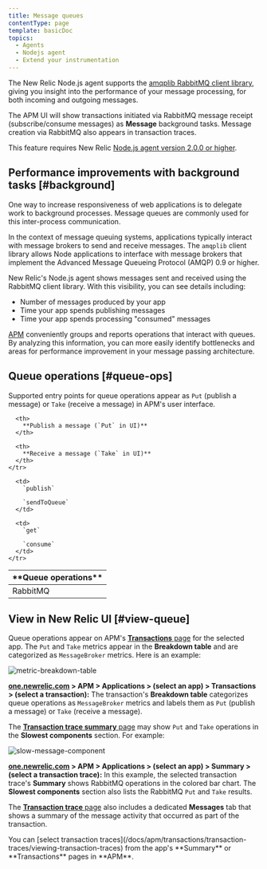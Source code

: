 ```yaml
---
title: Message queues
contentType: page
template: basicDoc
topics:
  - Agents
  - Nodejs agent
  - Extend your instrumentation
---
```


The New Relic Node.js agent supports the [amqplib RabbitMQ client library](https://www.npmjs.com/package/amqplib), giving you insight into the performance of your message processing, for both incoming and outgoing messages.

The APM UI will show transactions initiated via RabbitMQ message receipt (subscribe/consume messages) as **Message** background tasks. Message creation via RabbitMQ also appears in transaction traces.

This feature requires New Relic [Node.js agent version 2.0.0 or higher](https://docs.newrelic.com/docs/release-notes/agent-release-notes/nodejs-release-notes).

## Performance improvements with background tasks [#background]

One way to increase responsiveness of web applications is to delegate work to background processes. Message queues are commonly used for this inter-process communication.

In the context of message queuing systems, applications typically interact with message brokers to send and receive messages. The `amqplib` client library allows Node applications to interface with message brokers that implement the Advanced Message Queueing Protocol (AMQP) 0.9 or higher.

New Relic's Node.js agent shows messages sent and received using the RabbitMQ client library. With this visibility, you can see details including:

* Number of messages produced by your app
* Time your app spends publishing messages
* Time your app spends processing "consumed" messages

[APM](#view-queue) conveniently groups and reports operations that interact with queues. By analyzing this information, you can more easily identify bottlenecks and areas for performance improvement in your message passing architecture.

## Queue operations [#queue-ops]

Supported entry points for queue operations appear as `Put` (publish a message) or `Take` (receive a message) in APM's user interface.

<Table>
  <thead>
    <tr>
      <th width={200}>
        **Queue operations**
      </th>

      <th>
        **Publish a message (`Put` in UI)**
      </th>

      <th>
        **Receive a message (`Take` in UI)**
      </th>
    </tr>
  </thead>

  <tbody>
    <tr>
      <td>
        RabbitMQ
      </td>

      <td>
        `publish`

        `sendToQueue`
      </td>

      <td>
        `get`

        `consume`
      </td>
    </tr>
  </tbody>
</Table>

## View in New Relic UI [#view-queue]

Queue operations appear on APM's [**Transactions** page](/docs/apm/applications-menu/monitoring/transactions-dashboard) for the selected app. The `Put` and `Take` metrics appear in the **Breakdown table** and are categorized as `MessageBroker` metrics. Here is an example:

![metric-breakdown-table](./images/messaging-breakdown-table.png "metric-breakdown-table")

**[one.newrelic.com](http://one.newrelic.com) > APM > Applications > (select an app) > Transactions > (select a transaction):** The transaction's **Breakdown table** categorizes queue operations as `MessageBroker` metrics and labels them as `Put` (publish a message) or `Take` (receive a message).

The [**Transaction trace summary** page](/docs/apm/transactions/transaction-traces/transaction-trace-summary) may show `Put` and `Take` operations in the **Slowest components** section. For example:

![slow-message-component](./images/Screen-Shot-2017-07-12-at-1.29.28-PM.png "slow-message-component")

**[one.newrelic.com](http://one.newrelic.com) > APM > Applications > (select an app) > Summary > (select a transaction trace):** In this example, the selected transaction trace's **Summary** shows RabbitMQ operations in the colored bar chart. The **Slowest components** section also lists the RabbitMQ `Put` and `Take` results.

The [**Transaction trace** page](/docs/apm/transactions/transaction-traces/transaction-traces) also includes a dedicated **Messages** tab that shows a summary of the message activity that occurred as part of the transaction.

<Callout variant="tip">
  You can [select transaction traces](/docs/apm/transactions/transaction-traces/viewing-transaction-traces) from the app's **Summary** or **Transactions** pages in **APM**.
</Callout>
